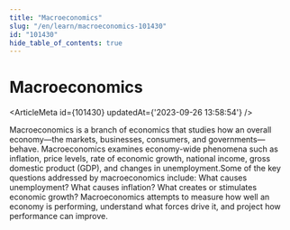 ```yaml
---
title: "Macroeconomics"
slug: "/en/learn/macroeconomics-101430"
id: "101430"
hide_table_of_contents: true
---
```



# Macroeconomics

<ArticleMeta id={101430} updatedAt={'2023-09-26 13:58:54'} />
<div className='border-solid border-b border-t-0 my-4 border-[var(--ifm-color-gray-300)]' />

Macroeconomics is a branch of economics that studies how an overall economy—the markets, businesses, consumers, and governments—behave. Macroeconomics examines economy-wide phenomena such as inflation, price levels, rate of economic growth, national income, gross domestic product (GDP), and changes in unemployment.Some of the key questions addressed by macroeconomics include: What causes unemployment? What causes inflation? What creates or stimulates economic growth? Macroeconomics attempts to measure how well an economy is performing, understand what forces drive it, and project how performance can improve.
